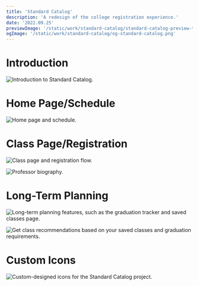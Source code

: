 ```yaml
---
title: 'Standard Catalog'
description: 'A redesign of the college registration experience.'
date: '2022.09.25'
previewImage: '/static/work/standard-catalog/standard-catalog-preview-temp.png'
ogImage: '/static/work/standard-catalog/og-standard-catalog.png'
---
```


# Introduction

![Introduction to Standard Catalog.](/static/work/standard-catalog/intro-slide.png)

<EmbedFrame
  src="https://www.figma.com/embed?embed_host=share&url=https%3A%2F%2Fwww.figma.com%2Fproto%2FXW2Ze8hpYnOyXEvBvvuLSC%2FStandard-Catalog%3Fpage-id%3D910%253A34%26type%3Ddesign%26node-id%3D910-9922%26viewport%3D376%252C318%252C0.35%26t%3DAvLODCIjbL32A2cD-1%26scaling%3Dscale-down%26starting-point-node-id%3D910%253A9922%26show-proto-sidebar%3D1%26mode%3Ddesign&hide-ui=1"
  loadButtonText="Load prototype"
  backgroundImageSrc="/static/work/standard-catalog/embed-preview.png"
  backgroundImageAlt="Preview of the Standard Catalog prototype."
/>

# Home Page/Schedule

![Home page and schedule.](/static/work/standard-catalog/home-page.png)

# Class Page/Registration

![Class page and registration flow.](/static/work/standard-catalog/class-pages.png)

![Professor biography.](/static/work/standard-catalog/professor-bio.png)

# Long-Term Planning

![Long-term planning features, such as the graduation tracker and saved classes page.](/static/work/standard-catalog/long-term-planning.png)

![Get class recommendations based on your saved classes and graduation requirements.](/static/work/standard-catalog/class-recommendations.png)

# Custom Icons

![Custom-designed icons for the Standard Catalog project.](/static/work/standard-catalog/custom-icons.png)